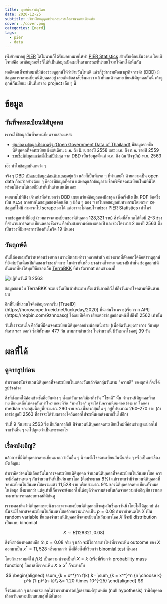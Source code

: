 ```yaml
---
title: ฤกษ์นั้นสำคัญไฉน
date: 2020-12-25
subtitle: บริษัทไทยดูฤกษ์ประกอบการเลือกวันจดทะเบียนมั้ย
cover: ./cover.png
categories: [nerd]
tags:
  - pier
  - data
---
```



เพิ่งย้ายมาอยู่ [PIER](https://www.pier.or.th/)
ได้ไม่นานก็ได้รับมอบหมายให้ทำ [PIER Statistics](https://www.pier.or.th/blog/pier-statistics/)
สำหรับเดือนธันวาคม โดยมีโจทย์คือ เอาข้อมูลอะไรก็ได้ที่เป็นข้อมูลเปิดเผยในสาธารณะที่น่าสนใจมาให้คนได้เห็นกัน

พอดีตอนที่จะย้ายมาก็มีน้องช่วยดูฤกษ์ให้ว่าย้ายวันไหนดี
แล้วก็รู้ว่ากรมพัฒนาธุรกิจการค้า (DBD) มีข้อมูลการจดทะเบียนนิติบุคคลอยู่
เลยเกิดข้อสงสัยขึ้นมาว่า แล้วที่คนเค้าจดทะเบียนนิติบุคคลกันนี่ เค้าดูฤกษ์กันมั้ยนะ เป็นที่มาของ project เล็ก ๆ นี้


# ข้อมูล

## วันที่จดทะเบียนนิติบุคคล

เราจะใช้ข้อมูลวันที่จดทะเบียนจากสองแหล่ง
* [ศูนย์กลางข้อมูลเปิดภาครัฐ (Open Government Data of Thailand)](
  https://data.go.th/tr/dataset/item_f628f08d-b45e-4f56-906d-ca52131c31ed)
  มีข้อมูลรายชื่อนิติบุคคลที่จดทะเบียนตั้งแต่เดือน ม.ค. ถึง มิ.ย. ของปี 2558 และ ม.ค. ถึง ก.ค. ของปี 2559
* [รายชื่อนิติบุคคลจัดตั้งใหม่ปีล่าสุด](https://www.dbd.go.th/news_view.php?nid=469412361)
  จาก DBD เป็นข้อมูลตั้งแต่ ม.ค. ถึง (ณ ปัจจุบัน) พ.ย. 2563

<Plotter options={regCount} />

เอ๊ะ ทำไมข้อมูลมันแหว่ง ๆ

จริง ๆ DBD [เปิดเผยข้อมูลค่อนข้างเยอะ](https://datawarehouse.dbd.go.th/)อยู่แล้ว
แล้วก็เป็นที่แรก ๆ ที่ทำเลยมั้ง ด้วยความเป็น open data ก็กะว่าอย่างน้อย ๆ ก็ควรมีข้อมูลที่ครบ
แต่พอดูแล้วข้อมูลรายชื่อบริษัทจดทะเบียนใหม่ที่มีให้พร้อมใช้งานได้เลยก็มีเท่าที่เห็นด้านบนนี่แหละ

<Block type="danger" title="ขอบ่นหน่อย">
เคยถามไปทีนึง เจ้าหน้าที่เค้าบอกว่า DBD เผยแพร่แค่ข้อมูลของปีล่าสุด (ซึ่งครึ่งนึงเป็น PDF อีกครึ่งเป็น XLS)
ถ้าอยากได้ข้อมูลของเดือนอื่น ๆ ปีอื่น ๆ ต้อง "เข้าไปขอข้อมูลกับทางกรมโดยตรง" 😱
</Block>

<Block type="note">
ข้อมูลที่ไม่มี สามารถไป scrape มาได้ แต่อาจจะไม่ตอบโจทย์ของ PIER Statistics เท่าไหร่
</Block>

จากข้อมูลเท่าที่มีอยู่ (รวมการจดทะเบียนของนิติบุคคล 128,321 ราย)
สิ่งนึงที่สังเกตได้คือมี 2–3 ช่วงที่จำนวนการจดทะเบียนลดลงชัดเจน
คือช่วงสงกรานต์ของแต่ละปี และช่วงไตรมาส 2 ของปี 2563 ซึ่งเป็นช่วงที่มีมาตรการป้องกันโควิด 19 นั่นเอง


## วันฤกษ์ดี

อันนี้ต้องยอมรับว่าหาค่อนข้างยาก เพราะมีหลายตำรา หลายสำนัก
อย่างแรกที่ตัดออกได้คือตำราดูฤกษ์ที่อิงกับวันเดือนปีเกิดของเจ้าของกิจการ
ในตำราที่เหลือ บางส่วนก็จะหาเจอบางปีเท่านั้น
ข้อมูลฤกษ์ดีอันแรกที่หาได้ทุกปีคือของเว็บ [TerraBKK](https://www.terrabkk.com/articles/197030/ปฎิทิน-วันดี-2563)
ที่ทำ format ค่อนข้างคงที่

![ปฏิทินวันดี ปี 2563](./2020_raw.jpg)

ข้อมูลของเว็บ TerraBKK จะแบ่งวันเป็นห้าประเภท ตั้งแต่วันกาลกิณีไปถึงวันมหาโชคตามที่ห็นด้านบน

<Block type="note">
อีกที่นึงที่น่าสนใจคือข้อมูลจากเว็บ [TrueID](https://horoscope.trueid.net/luckyday/2020)
ที่น่าสนใจเพราะ[เรียกจาก API](https://reqbin.com/9zhnoasq) ได้เลยทีเดียว เสียแต่ว่าข้อมูลย้อนหลังไปถึงปี 2562 เท่านั้น
</Block>

วันที่เราจะสนใจ คือวันที่มีคนจดทะเบียนนิติบุคคลอย่างน้อยหนึ่งราย (เพื่อตัดวันหยุดราชการ วันหยุดพิเศษ ฯลฯ ออก)
ซึ่งมีทั้งหมด 477 วัน ตามภาพด้านล่าง ในจำนวนนี้ มีวันมหาโชคอยู่ 39 วัน

<Plotter options={dateCount} />



# ผลที่ได้

## ดูจากรูปก่อน

ถ้าเราลองนับจำนวนนิติบุคคลที่จดทะเบียนในแต่ละวันแล้วจัดกลุ่มวันตาม "ความดี" ของฤกษ์ ก็จะได้รูปข้างล่าง

<YearFilter client:only="react" />

สิ่งที่สังเกตได้ค่อนข้างชัดคือวันต่าง ๆ ตั้งแต่วันกาลกิณีมาถึงวัน "โชคดี" นั้น จำนวนนิติบุคคลที่จดทะเบียนเฉลี่ยไม่ต่างกันเท่าไหร่
ขณะที่วัน "มหาโชค" ดูจะได้รับความนิยมค่อนข้างมาก
โดยค่า median ของกลุ่มนี้อยู่ที่ประมาณ 290 ราย ขณะที่ของกลุ่มอื่น ๆ อยู่ที่ประมาณ 260–270 ราย
(ถ้าเอาข้อมูลปี 2563 ที่อาจจะได้รับผลของโควิดออกไปจะเห็นผลต่างมากขึ้นไปอีก)

<Block type="warning" title="ข้อสังเกต">
วันที่ 9 กันยายน 2563 ซึ่งเป็นวันกาลกิณี
มีจำนวนนิติบุคคลจดทะเบียนใหม่ที่ค่อนข้างสูงแปลกไปจากวันอื่น ๆ
น่าไปดูต่อว่าเป็นเพราะอะไร
</Block>

## เรื่องบังเอิญ?

แล้วการที่มีนิติบุคคลจดทะเบียนมากกว่าวันอื่น ๆ นี่ คนตั้งใจจดทะเบียนวันนั้นจริง ๆ หรือเป็นแค่เรื่องบังเอิญนะ

ถ้าเราคิดว่าคนไม่เลือกวันในการจดทะเบียนนิติบุคคล จำนวนนิติบุคคลที่จดทะเบียนในวันมหาโชค
ควรจะมีสัดส่วนพอ ๆ กับจำนวนวันที่เป็นวันมหาโชค (คือประมาณ 8%)
แต่เราพบว่ามีจำนวนนิติบุคคลที่จดทะเบียนในวันมหาโชครวมแล้ว 11,528 ราย หรือประมาณ 9% ของนิติบุคคลจดทะเบียนทั้งหมดในข้อมูล
ซึ่งมากกว่า แต่ดูเท่านี้ก็อาจจะยังบอกไม่ได้อยู่ดีว่าความต่างนั้นเกิดจากความบังเอิญมั้ย
เราเลยจะมาทำการทดสอบทางสถิติกันดู

เราจะลองคิดว่านิติบุคคลรายนึงเวลาจะจดทะเบียนนิติบุคคลก็จะสุ่มวันขึ้นมาวันนึงโดยไม่ได้ดูฤกษ์
ดังนั้นจะมีโอกาสจดทะเบียนในวันมหาโชคด้วยความน่าจะเป็น $p = 0.08$
ถ้าเรากำหนดให้ $X$ เป็น random variable ที่แสดงจำนวนนิติบุคคลที่จดทะเบียนในวันมหาโชค
$X$ ก็จะมี distribution เป็นแบบ binomial

$$
X \sim B(128321, 0.08)
$$

สิ่งที่เราต้องทดสอบคือ ถ้า $p = 0.08$ จริง ๆ แล้ว
จะมีโอกาสเท่าไหร่ที่เราจะเห็น outcome ของ $X$ ออกมาเป็น $x^* = 11,528$ หรือมากกว่า
ซึ่งก็คือสิ่งที่เรียกว่า [binomial test](https://en.wikipedia.org/wiki/Binomial_test) นั่นเอง

โดยถ้าเราสมมติให้ $f(k)$ เป็นความน่าจะเป็นที่ $X = k$ (หรือที่เรียกว่า probability mass function)
โอกาสที่เราจะเห็น $X \geq x^*$ ก็จะเท่ากับ

$$
\begin{aligned}
\sum_{k = x^*}^n f(k) &= \sum_{k = x^*}^n {n \choose k} p^k (1-p)^{n-k}\\
  &= 1.20 \times 10^{-25}
\end{aligned}
$$

ซึ่งน้อยมาก ๆ และพอจะบอกได้ว่าเราสามารถปฏิเสธสมมติฐานหลัก (null hypothesis)
ว่านิติบุคคลเลือกวันจดทะเบียนแบบสุ่มได้นั่นเอง